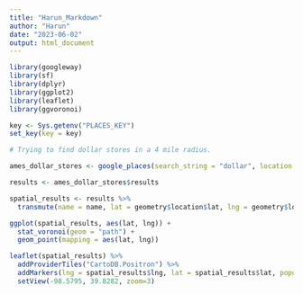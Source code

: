 ```yaml
---
title: "Harun_Markdown"
author: "Harun"
date: "2023-06-02"
output: html_document
---
```


```r
library(googleway)
library(sf)
library(dplyr)
library(ggplot2)
library(leaflet)
library(ggvoronoi)
```

```r
key <- Sys.getenv("PLACES_KEY")
set_key(key = key)
```

```r
# Trying to find dollar stores in a 4 mile radius.

ames_dollar_stores <- google_places(search_string = "dollar", location = c(42.034534, -93.620369), radius = 6500, keyword = "store")
```

```r
results <- ames_dollar_stores$results

spatial_results <- results %>% 
  transmute(name = name, lat = geometry$location$lat, lng = geometry$location$lng)
```

```r
ggplot(spatial_results, aes(lat, lng)) +
  stat_voronoi(geom = "path") +
  geom_point(mapping = aes(lat, lng))
```


```r
leaflet(spatial_results) %>%
  addProviderTiles("CartoDB.Positron") %>%
  addMarkers(lng = spatial_results$lng, lat = spatial_results$lat, popup = spatial_results$name) %>%
  setView(-98.5795, 39.8282, zoom=3)
```



